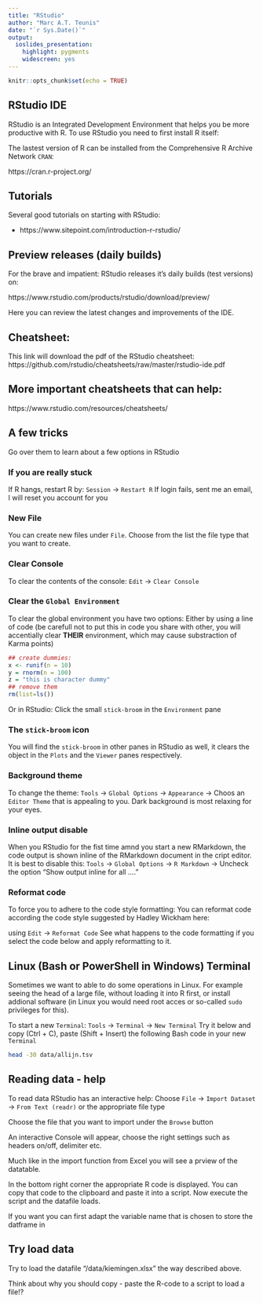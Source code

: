 ```yaml
---
title: "RStudio"
author: "Marc A.T. Teunis"
date: "`r Sys.Date()`"
output:
  ioslides_presentation: 
    highlight: pygments
    widescreen: yes
---
```


```r
knitr::opts_chunk$set(echo = TRUE)
```

## RStudio IDE
RStudio is an Integrated Development Environment that helps you be more productive with R. To use RStudio you need to first install R itself:

The lastest version of R can be installed from the Comprehensive R Archive Network `CRAN`: 

https://cran.r-project.org/

## Tutorials
Several good tutorials on starting with RStudio:

 - https://www.sitepoint.com/introduction-r-rstudio/\
 

## Preview releases (daily builds)
For the brave and impatient:
RStudio releases it's daily builds (test versions) on:

https://www.rstudio.com/products/rstudio/download/preview/

Here you can review the latest changes and improvements of the IDE.

## Cheatsheet:
This link will download the pdf of the RStudio cheatsheet:
https://github.com/rstudio/cheatsheets/raw/master/rstudio-ide.pdf

## More important cheatsheets that can help:
https://www.rstudio.com/resources/cheatsheets/

## A few tricks 
Go over them to learn about a few options in RStudio

### If you are really stuck
If R hangs, restart R by: `Session` -> `Restart R`
If login fails, sent me an email, I will reset you account for you

### New File
You can create new files under `File`. Choose from the list the file type that you want to create.

### Clear Console
To clear the contents of the console: `Edit` -> `Clear Console`

### Clear the `Global Environment`
To clear the global environment you have two options:
Either by using a line of code (be carefull not to put this in code you share with other, you will accentially clear **THEIR** environment, which may cause substraction of Karma points)

```r
## create dummies:
x <- runif(n = 10)
y = rnorm(n = 100)
z = "this is character dummy"
## remove them
rm(list=ls())
```

Or in RStudio: Click the small `stick-broom` in the `Environment` pane

### The `stick-broom` icon 
You will find the `stick-broom` in other panes in RStudio as well, it clears the object in the `Plots` and the `Viewer` panes respectively.

### Background theme
To change the theme: `Tools` -> `Global Options` -> `Appearance` -> Choos an `Editor Theme` that is appealing to you. Dark background is most relaxing for your eyes.

### Inline output disable
When you RStudio for the fist time amnd you start a new RMarkdown, the code output is shown inline of the RMarkdown document in the cript editor. It is best to disable this: 
`Tools` -> `Global Options` -> `R Markdown` -> Uncheck the option "Show output inline for all ...."

### Reformat code
To force you to adhere to the code style formatting:
You can reformat code according the code style suggested by Hadley Wickham here:

using `Edit` -> `Reformat Code`
See what happens to the code formatting if you select the code below and apply reformatting to it.

## Linux (Bash or PowerShell in Windows) Terminal
Sometimes we want to able to do some operations in Linux. For example seeing the head of a large file, without loading it into R first, or install addional software (in Linux you would need root acces or so-called `sudo` privileges for this).

To start a new `Terminal`: `Tools` -> `Terminal` -> `New Terminal`
Try it below and copy (Ctrl + C), paste (Shift + Insert) the following Bash code in your new `Terminal`

```Bash
head -30 data/allijn.tsv
```

## Reading data - help
To read data RStudio has an interactive help: 
Choose `File` -> `Import Dataset` -> `From Text (readr)` or the appropriate file type

Choose the file that you want to import under the `Browse` button

An interactive Console will appear, choose the right settings such as headers on/off, delimiter etc. 

Much like in the import function from Excel you will see a prview of the datatable. 

In the bottom right corner the appropriate R code is displayed. 
You can copy that code to the clipboard and paste it into a script.
Now execute the script and the datafile loads. 

If you want you can first adapt the variable name that is chosen to store the datframe in

## Try load data
Try to load the datafile "/data/kiemingen.xlsx" the way described above.

Think about why you should copy - paste the R-code to a script to load a file!?



